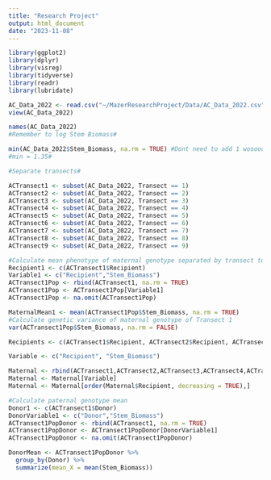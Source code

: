```yaml
---
title: "Research Project"
output: html_document
date: "2023-11-08"
---
```

```r

library(ggplot2)
library(dplyr)
library(visreg)
library(tidyverse)
library(readr)
library(lubridate)

```

```r
AC_Data_2022 <- read.csv("~/MazerResearchProject/Data/AC_Data_2022.csv")
view(AC_Data_2022)
```

```r
names(AC_Data_2022)
#Remember to log Stem Biomass#

min(AC_Data_2022$Stem_Biomass, na.rm = TRUE) #Dont need to add 1 wooooo#
#min = 1.35#
```
```r
#Separate transects#

ACTransect1 <- subset(AC_Data_2022, Transect == 1)
ACTransect2 <- subset(AC_Data_2022, Transect == 2)
ACTransect3 <- subset(AC_Data_2022, Transect == 3)
ACTransect4 <- subset(AC_Data_2022, Transect == 4)
ACTransect5 <- subset(AC_Data_2022, Transect == 5)
ACTransect6 <- subset(AC_Data_2022, Transect == 6)
ACTransect7 <- subset(AC_Data_2022, Transect == 7)
ACTransect8 <- subset(AC_Data_2022, Transect == 8)
ACTransect9 <- subset(AC_Data_2022, Transect == 9)

```

```r
#Calculate mean phenotype of maternal genotype separated by transect to account for environmental effects on each transect#
Recipient1 <- c(ACTransect1$Recipient)
Variable1 <- c("Recipient","Stem_Biomass")
ACTransect1Pop <- rbind(ACTransect1, na.rm = TRUE)
ACTransect1Pop <- ACTransect1Pop[Variable1]
ACTransect1Pop <- na.omit(ACTransect1Pop)

MaternalMean1 <- mean(ACTransect1Pop$Stem_Biomass, na.rm = TRUE)
#Calculate genetic variance of maternal genotype of Transect 1
var(ACTransect1Pop$Stem_Biomass, na.rm = FALSE)
```


```r
Recipients <- c(ACTransect1$Recipient, ACTransect2$Recipient, ACTransect3$Recipient, ACTransect4$Recipient, ACTransect5$Recipient, ACTransect6$Recipient, ACTransect7$Recipient, ACTransect8$Recipient, ACTransect9$Recipient)

Variable <- c("Recipient", "Stem_Biomass")

Maternal <- rbind(ACTransect1,ACTransect2,ACTransect3,ACTransect4,ACTransect5,ACTransect6,ACTransect7,ACTransect8, ACTransect9)
Maternal <- Maternal[Variable]
Maternal <- Maternal[order(Maternal$Recipient, decreasing = TRUE),]
```

```r
#Calculate paternal genotype mean
Donor1 <- c(ACTransect1$Donor)
DonorVariable1 <- c("Donor","Stem_Biomass")
ACTransect1PopDonor <- rbind(ACTransect1, na.rm = TRUE)
ACTransect1PopDonor <- ACTransect1PopDonor[DonorVariable1]
ACTransect1PopDonor <- na.omit(ACTransect1PopDonor)

DonorMean <- ACTransect1PopDonor %>%
  group_by(Donor) %>%
  summarize(mean_X = mean(Stem_Biomass))
```